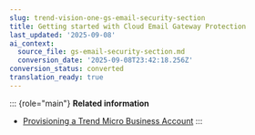 ```yaml
---
slug: trend-vision-one-gs-email-security-section
title: Getting started with Cloud Email Gateway Protection
last_updated: '2025-09-08'
ai_context:
  source_file: gs-email-security-section.md
  conversion_date: '2025-09-08T23:42:18.256Z'
conversion_status: converted
translation_ready: true
---
```


::: {role="main"}
**Related information**

- [Provisioning a Trend Micro Business Account](provisioning-business-account.mdx)
:::
